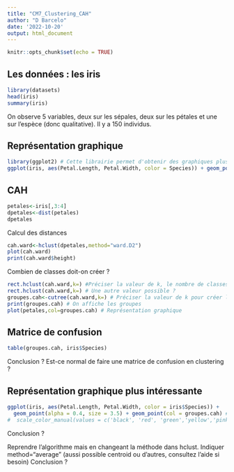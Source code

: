---
title: "CM7_Clustering_CAH"
author: "D Barcelo"
date: '2022-10-20'
output: html_document
---

```{r setup, include=FALSE}
knitr::opts_chunk$set(echo = TRUE)
```

## Les données : les iris
```{r }
library(datasets)
head(iris) 
summary(iris)
```

On observe 5 variables, deux sur les sépales, deux sur les pétales et une sur l'espèce (donc qualitative).
Il y a 150 individus.

## Représentation graphique

```{r }
library(ggplot2) # Cette librairie permet d'obtenir des graphiques plus soignés
ggplot(iris, aes(Petal.Length, Petal.Width, color = Species)) + geom_point()
```

## CAH
```{r }
petales<-iris[,3:4]
dpetales<-dist(petales)
dpetales
```
Calcul des distances
```{r }
cah.ward<-hclust(dpetales,method="ward.D2")
plot(cah.ward)
print(cah.ward$height)
```
Combien de classes doit-on créer ?

```{r }
rect.hclust(cah.ward,k=) #Préciser la valeur de k, le nombre de classes
rect.hclust(cah.ward,k=) # Une autre valeur possible ?
groupes.cah<-cutree(cah.ward,k=) # Préciser la valeur de k pour créer les clusters
print(groupes.cah) # On affiche les groupes
plot(petales,col=groupes.cah) # Représentation graphique
```

## Matrice de confusion
```{r }
table(groupes.cah, iris$Species)
```
Conclusion ?
Est-ce normal de faire une matrice de confusion en clustering ?

## Représentation graphique plus intéressante
```{r }
ggplot(iris, aes(Petal.Length, Petal.Width, color = iris$Species)) + 
  geom_point(alpha = 0.4, size = 3.5) + geom_point(col = groupes.cah) #+ 
#  scale_color_manual(values = c('black', 'red', 'green','yellow','pink'))
```

Conclusion ?

Reprendre l'algorithme mais en changeant la méthode dans hclust. Indiquer method="average" (aussi possible centroid ou d'autres, consultez l'aide si besoin)
Conclusion ?
